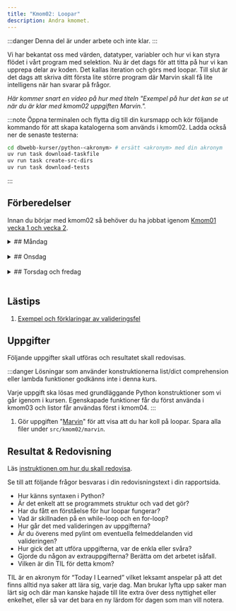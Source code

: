 ```yaml
---
title: "Kmom02: Loopar" 
description: Andra kmomet.
---
```




:::danger
Denna del är under arbete och inte klar.
:::

Vi har bekantat oss med värden, datatyper, variabler och hur vi kan styra flödet i vårt program med selektion. Nu är det dags för att titta på hur vi kan upprepa delar av koden. Det kallas iteration och görs med loopar. Till slut är det dags att skriva ditt första lite större program där Marvin skall få lite intelligens när han svarar på frågor.

*Här kommer snart en video på hur med titeln "Exempel på hur det kan se ut när du är klar med kmom02 uppgiften Marvin.".*

:::note
Öppna terminalen och flytta dig till din kursmapp och kör följande kommando för att skapa katalogerna som används i kmom02. Ladda också ner de senaste testerna:

```bash
cd dbwebb-kurser/python-<akronym> # ersätt <akronym> med din akronym
uv run task download-taskfile
uv run task create-src-dirs
uv run task download-tests
```
:::


## Förberedelser
Innan du börjar med kmom02 så behöver du ha jobbat igenom [Kmom01 vecka 1 och vecka 2](/website/kmovar1Imagem/kmom01).
<br/>


<details>
<summary>
## Måndag
</summary>

:::tip
När du ska jobba med kursen är det lättast om du öppnar VSCode från terminalen innan du börjar jobba.

```bash
cd dbwebb-kurser/python-<din akronym>
code .
```

Använd `practice` mappen i kmom02 katalogen för att skriva övningskod.
:::

### Programmeringsregler i python

Skumma igenom [How to write beautiful python code with PEP 8](https://realpython.com/python-pep8/) för att få ett hum om regler vi följer när vi skriver Python kod. Läs t.o.m. "Programming recommendations". **Tips** skriv en sammanfattning av de viktigaste reglerna.


#### Att göra

<Steps>
1. Läs och jobba igenom följande kapitel i boken (alternativt kolla på videorna):
    * Ch5 Iteration
    * Ch6 Strings

    :::tip
    Det räcker inte med att bara läsa. Du är klar med boken när du förstår vad som står i den och kan köra koden själv. Utforska och experimentera med koden. Gör övningarna i boken. Testa ändra saker och se vad som händer. Det är så du lär dig.
    :::

1. Mer material om loopar. En del repetition från boken och en del nytt.
    - Jobba igenom artikeln "[Introduktion till loopar](/website/laromaterial/övning/loopar)" för att träna på loopar i Python. Python-interpretatorn används för att testa koden. Vill du spara någon del av koden så gör du det under `src/kmom02/practice`.

1. Följ och arbeta igenom "[FizzBuzz med pseudokod](/website/laromaterial/övning/fizzbuzz-med-pseudokod)" för att se hur man kan bryta ner ett problem i delproblem och formulera lösningar i pseudokod som slutligen översätts till Python.

1. Läs igenom artikeln/övningen "[Felhantering i Python](/website/laromaterial/övning/felhantering)". I den här artikeln lär du dig att hantera fel som uppstår under exekvering och förhindra ditt program från att krascha.

</Steps>


</details>
<br/>




<details>
<summary>
## Onsdag
</summary>
Jobba igenom [seminarium kmom02](/website/laromaterial/seminarium/kmom02). Det görs på onsdagens lektion.
</details>
<br/>





<details>
<summary>
## Torsdag och fredag
</summary>


### Att göra

<Steps>
1. Läs [Hur man tänker som en programmerare och problemlösare](/coachen/tank-som-programmerare). Sammanfattning av en artikel som diskuterar hur man tänker som en programmerare.

2. Kolla på bilden [My code isn't working](/website/image/ovning/code_not_working.jpg). Spara bilden för att underlätta när saker går fel.

3. Läs om de olika sätten vi kan formatera strängar i [Python String Formatting Best Practices](https://realpython.com/python-string-formatting/). I kursen använder vi "New Style" eller "f-Strings".
</Steps>

</details>
<br/>


## Lästips

1. [Exempel och förklaringar av valideringsfel](https://github.com/dbwebb-se/python/issues/46)


## Uppgifter

Följande uppgifter skall utföras och resultatet skall redovisas.

:::danger
Lösningar som använder konstruktionerna list/dict comprehension eller lambda funktioner godkänns inte i denna kurs.

Varje uppgift ska lösas med grundläggande Python konstruktioner som vi går igenom i kursen. Egenskapade funktioner får du först använda i kmom03 och listor får användas först i kmom04.
:::
1. Gör uppgiften "[Marvin](/website/laromaterial/uppgift/???)" för att visa att du har koll på loopar. Spara alla filer under `src/kmom02/marvin`.



## Resultat & Redovisning
Läs [instruktionen om hur du skall redovisa](/website/laromaterial/instruktion/resultat-och-redovisning).

Se till att följande frågor besvaras i din redovisningstext i din rapportsida.

- Hur känns syntaxen i Python?
- Är det enkelt att se programmets struktur och vad det gör?
- Har du fått en förståelse för hur loopar fungerar?
- Vad är skillnaden på en while-loop och en for-loop?
- Hur går det med valideringen av uppgifterna?
- Är du överens med pylint om eventuella felmeddelanden vid valideringen?
- Hur gick det att utföra uppgifterna, var de enkla eller svåra?
- Gjorde du någon av extrauppgifterna? Berätta om det arbetet isåfall.
- Vilken är din TIL för detta kmom?

TIL är en akronym för “Today I Learned” vilket leksamt anspelar på att det finns alltid nya saker att lära sig, varje dag. Man brukar lyfta upp saker man lärt sig och där man kanske hajade till lite extra över dess nyttighet eller enkelhet, eller så var det bara en ny lärdom för dagen som man vill notera.

